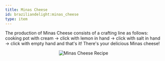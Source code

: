 ```yaml
---
title: Minas Cheese
id: braziliandelight:minas_cheese
type: item
---
```


The production of Minas Cheese consists of a crafting line as follows:
cooking pot with cream → click with lemon in hand → click with salt in hand → click with empty hand and that's it! There's your delicious Minas cheese!

<p align="center">
    <img src="https://github.com/danbrown/deltaboxwiki/blob/main/docs/braziliandelight/.assets/vids/minas_cheese_recipe.gif?raw=true"
        alt="Minas Cheese Recipe"
        style={{width: "50%", height: "auto", imageRendering: "pixelated", marginRight: "8px"}}
    />
</p>